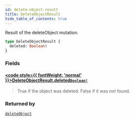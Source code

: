 ```yaml
---
id: delete-object-result
title: DeleteObjectResult
hide_table_of_contents: true
---
```








Result of the deleteObject mutation.

```graphql
type DeleteObjectResult {
  deleted: Boolean!
}
```


### Fields

#### [<code style={{ fontWeight: 'normal' }}>DeleteObjectResult.<b>deleted</b></code>](#)<Bullet />[`Boolean!`](/docs/directory-api-reference/schema/common/scalars/boolean) <Badge class="secondary" text="non-null"/> <Badge class="secondary" text="scalar"/> <Badge class="secondary" text="common"/>
> True if the object was deleted. False if it was not found.
> 



### Returned by

[`deleteObject`](/docs/directory-api-reference/schema/objects/mutations/delete-object)  <Badge class="secondary" text="mutation"/>



